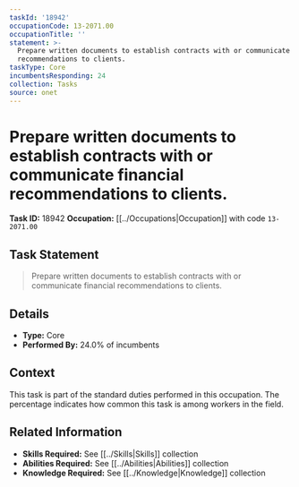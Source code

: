 ```yaml
---
taskId: '18942'
occupationCode: 13-2071.00
occupationTitle: ''
statement: >-
  Prepare written documents to establish contracts with or communicate financial
  recommendations to clients.
taskType: Core
incumbentsResponding: 24
collection: Tasks
source: onet
---
```

# Prepare written documents to establish contracts with or communicate financial recommendations to clients.

**Task ID:** 18942
**Occupation:** [[../Occupations|Occupation]] with code `13-2071.00`

## Task Statement

> Prepare written documents to establish contracts with or communicate financial recommendations to clients.

## Details

- **Type:** Core
- **Performed By:** 24.0% of incumbents

## Context

This task is part of the standard duties performed in this occupation. The percentage indicates how common this task is among workers in the field.

## Related Information

- **Skills Required:** See [[../Skills|Skills]] collection
- **Abilities Required:** See [[../Abilities|Abilities]] collection
- **Knowledge Required:** See [[../Knowledge|Knowledge]] collection
